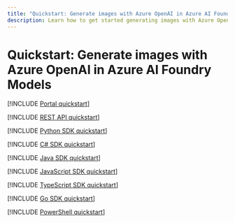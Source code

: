 ```yaml
---
title: "Quickstart: Generate images with Azure OpenAI in Azure AI Foundry Models"
description: Learn how to get started generating images with Azure OpenAI by using the Python SDK, the REST APIs, or Azure AI Foundry portal.
---
```


# Quickstart: Generate images with Azure OpenAI in Azure AI Foundry Models


<Tab title="Portal">

[!INCLUDE [Portal quickstart](includes/dall-e-studio)]

</Tab>

<Tab title="REST API">

[!INCLUDE [REST API quickstart](includes/dall-e-rest)]

</Tab>

<Tab title="Python">

[!INCLUDE [Python SDK quickstart](includes/dall-e-python)]

</Tab>

<Tab title="C#">

[!INCLUDE [C# SDK quickstart](includes/dall-e-dotnet)]

</Tab>

<Tab title="Java">

[!INCLUDE [Java SDK quickstart](includes/dall-e-java)]

</Tab>

<Tab title="JavaScript">

[!INCLUDE [JavaScript SDK quickstart](includes/dall-e-javascript)]

</Tab>

<Tab title="TypeScript">

[!INCLUDE [TypeScript SDK quickstart](includes/dall-e-typescript)]

</Tab>

<Tab title="Go">

[!INCLUDE [Go SDK quickstart](includes/dall-e-go)]

</Tab>


<Tab title="PowerShell">

[!INCLUDE [PowerShell quickstart](includes/dall-e-powershell)]

</Tab>


